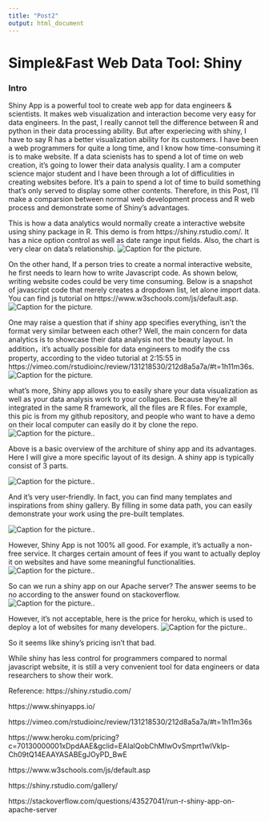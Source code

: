 ```yaml
---
title: "Post2"
output: html_document
---
```


#                              Simple&Fast Web Data Tool: Shiny

### Intro
Shiny App is a powerful tool to create web app for data engineers & scientists. It makes web visualization and interaction become very easy for data engineers. In the past, I really cannot tell the difference between R and python in their data processing ability. But after experiecing with shiny, I have to say R has a better visualization ability for its customers. I have been a web programmers for quite a long time, and I know how time-consuming it is to make website. If a data scienists has to spend a lot of time on web creation, it's going to lower their data analysis quality. I am a computer science major student and I have been through a lot of difficulities in creating websites before. It's a pain to spend a lot of time to build something that's only served to display some other contents. Therefore, in this Post, I'll make a comparsion between normal web development process and R web process and demonstrate some of Shiny's advantages.
    
    
This is how a data analytics would normally create a interactive website using shiny package in R. This demo is from https://shiny.rstudio.com/.  It has a nice option control as well as date range input fields. Also, the chart is very clear on data's relationship.
![Caption for the picture.](img/codes.png )

    
On the other hand, If a person tries to create a normal interactive website, he first needs to learn how to write Javascript code. As shown below, writing website codes could be very time consuming.  Below is a snapshot of javascript code that merely creates a dropdown list, let alone import data. You can find js tutorial on https://www.w3schools.com/js/default.asp.
![Caption for the picture.](img/js.png )

    
One may raise a question that if shiny app specifies everything, isn't the format very similar between each other? Well, the main concern for data analytics is to showcase their data analysis not the beauty layout. In addition，it's actually possible for data engineers to modify the css property, according to the video tutorial at 2:15:55 in https://vimeo.com/rstudioinc/review/131218530/212d8a5a7a/#t=1h11m36s.
![Caption for the picture.](img/css.png )

    
what's more, Shiny app allows you to easily share your data visualization as well as your data analysis work to your collagues. Because they're all integrated in the same R framework, all the files are R files. For example, this pic is from my github repository, and people who want to have a demo on their local computer can easily do it by clone the repo.
![Caption for the picture.](img/github.png ).

Above is a basic overview of the architure of shiny app and its advantages. Here I will give a more specific layout of its design. A shiny app is typically consist of 3 parts. 

![Caption for the picture.](img/layout.png ).

And it's very user-friendly. In fact, you can find many templates and inspirations from shiny gallery. By filling in some data path, you can easily demonstrate your work using the pre-built templates.

![Caption for the picture.](img/templates.png ).

    
However, Shiny App is not 100% all good. For example, it's actually a non-free service. It charges certain amount of fees if you want to actually deploy it on websites and have some meaningful functionalities.
![Caption for the picture.](img/fees.png ).

So can we run a shiny app on our Apache server? The answer seems to be no according to the answer found on stackoverflow.
![Caption for the picture.](img/dep.png ).


However, it's not acceptable, here is the price for heroku, which is used to deploy a lot of websites for many developers.
![Caption for the picture.](img/heroku.png ).

So it seems like shiny's pricing isn't that bad.

While shiny has less control for programmers compared to normal javascript website, it is still a very convenient tool for data engineers or data researchers to show their work.
    


Reference:
https://shiny.rstudio.com/

https://www.shinyapps.io/

https://vimeo.com/rstudioinc/review/131218530/212d8a5a7a/#t=1h11m36s

https://www.heroku.com/pricing?c=70130000001xDpdAAE&gclid=EAIaIQobChMIwOvSmprt1wIVklp-Ch09tQ14EAAYASABEgJOyPD_BwE

https://www.w3schools.com/js/default.asp

https://shiny.rstudio.com/gallery/

https://stackoverflow.com/questions/43527041/run-r-shiny-app-on-apache-server